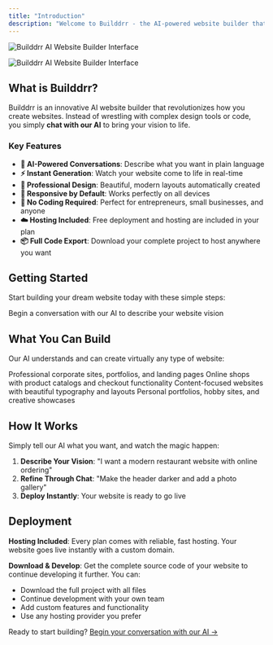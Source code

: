 ```yaml
---
title: "Introduction"
description: "Welcome to Builddrr - the AI-powered website builder that transforms your ideas into stunning websites through simple conversations."
---
```


<img
  className="block dark:hidden"
  src="/images/hero-light.png"
  alt="Builddrr AI Website Builder Interface"
/>

<img
  className="hidden dark:block"
  src="/images/hero-dark.png"
  alt="Builddrr AI Website Builder Interface"
/>

## What is Builddrr?

Builddrr is an innovative AI website builder that revolutionizes how you create websites. Instead of wrestling with complex design tools or code, you simply **chat with our AI** to bring your vision to life.

### Key Features

- **🤖 AI-Powered Conversations**: Describe what you want in plain language
- **⚡ Instant Generation**: Watch your website come to life in real-time
- **🎨 Professional Design**: Beautiful, modern layouts automatically created
- **📱 Responsive by Default**: Works perfectly on all devices
- **🚀 No Coding Required**: Perfect for entrepreneurs, small businesses, and anyone
- **☁️ Hosting Included**: Free deployment and hosting are included in your plan
- **📦 Full Code Export**: Download your complete project to host anywhere you want

## Getting Started

Start building your dream website today with these simple steps:

<CardGroup cols={2}>
  <Card title="Start Chatting" icon="comments" href="/quickstart">
    Begin a conversation with our AI to describe your website vision
  </Card>
</CardGroup>

## What You Can Build

Our AI understands and can create virtually any type of website:

<CardGroup cols={2}>
  <Card title="Business Websites" icon="building">
    Professional corporate sites, portfolios, and landing pages
  </Card>
  <Card title="E-commerce Stores" icon="shopping-cart">
    Online shops with product catalogs and checkout functionality
  </Card>
  <Card title="Blogs & Content Sites" icon="newspaper">
    Content-focused websites with beautiful typography and layouts
  </Card>
  <Card title="Personal Projects" icon="user">
    Personal portfolios, hobby sites, and creative showcases
  </Card>
</CardGroup>

## How It Works

Simply tell our AI what you want, and watch the magic happen:

1. **Describe Your Vision**: "I want a modern restaurant website with online ordering"
2. **Refine Through Chat**: "Make the header darker and add a photo gallery"
3. **Deploy Instantly**: Your website is ready to go live

## Deployment

**Hosting Included**: Every plan comes with reliable, fast hosting. Your website goes live instantly with a custom domain.

**Download & Develop**: Get the complete source code of your website to continue developing it further. You can:

- Download the full project with all files
- Continue development with your own team
- Add custom features and functionality
- Use any hosting provider you prefer

Ready to start building? [Begin your conversation with our AI →](https://builddrr.com)
